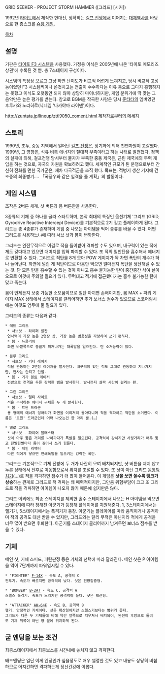 GRID SEEKER - PROJECT STORM HAMMER
([그리드] [시커])

1992년 [[타이토]]에서 제작한 현대전, 정확히는 [[걸프 전쟁]]에서 이어지는 [[대체역사]]를 바탕으로 한 종스크롤 [[슈팅 게임]].

[[목차]]

== 설명 ==
기판은 [[타이토 F3 시스템]]을 사용했다. 가정용 이식은 2005년에 나온 '타이토 메모리즈 상권'에 수록된 것 뿐. 총 7스테이지 구성이다.

시스템의 특징상 모르고 그냥 하면 난이도가 비교적 어렵게 느껴지고, 당시 비교적 고성능이었던 F3 시스템씩이나 쓴것치고는 연출이 수수하다는 이유 등으로 그다지 흥행하지는 못했고 이식도 오랫동안 되지 않아 상당히 마이너하지만, 게임 분위기에 딱 맞는 그 음악만은 높은 평가를 받는다. 참고로 BGM을 작곡한 사람은 당시 [[준타타]]의 멤버였던 후루카와 노리히로(닉네임 '나카야마 라이덴')이다.

[[http://zuntata.jp/lineup/zttl9050_coment.html 제작자로부터의 메세지]]

== 스토리 ==
1990년, 초두, 중동 지역에서 일어난 [[걸프 전쟁]]은, 장기화에 의해 천연자원이 고갈했다.
1999년, 그 영향은, 석유 비축 에너지의 절대적 부족이라고 하는 사태로 발전했다.
정책의 실패에 의해,
걸프전쟁 당시부터 물자가 부족한 중동 제국은, 근린 제국에의 무력 개입을 하는 것으로, 자국의 자원을 확보하려고 했다.
세계적인 규모가 된 분쟁으로부터 간신히 전화를 면한 국가군은, 재차 다국적군을 조직 했다.
목표는, 적병기 생산 기지에 건조중의 최종병기…. 「폭풍우와 같은 일격을 줄 계획」의 발동이다.

== 게임 시스템 ==
조작은 2버튼 체계. 샷 버튼과 봄 버튼만을 사용한다.

3종류의 기체 중 하나를 골라 스타트하며, 본작 최대의 특징인 옵션기체 '그리드'(GRID, Gyrodrive Reactive Intercept Device)를 기본적으로 2기 갖고 플레이하게 된다. 그리드는 총 4종류가 존재하며 게임 중 나오는 아이템을 먹어 종류를 바꿀 수 있다. 어떤 그리드를 사용하느냐에 따라 서브 샷과 봄이 변화한다.

그리드는 완전무적으로 이걸로 적을 들이받아 격파할 수도 있으며, 내구력이 있는 적에게도 갖다대고 있으면 대미지를 입혀 파괴할 수 있다. 또 적의 일반탄을 흡수해서 에너지로 변환할 수 있다. 그리드로 적탄을 8개 모아 POW 게이지가 꽉 차면 폭탄의 개수가 하나 늘어난다. 화면에 널린 게 적탄이므로 마음만 먹으면 얼마든지 폭탄을 생산해낼 수 있는 것. 단 모든 탄을 흡수할 수 있는 것이 아니고 흡수 불가능한 탄이 중간중간 섞여 날아오므로 이것에 주의할 필요가 있다. 무턱대고 적기에 접근했다가는 흡수 불가능한 탄에 맞고 죽는다.

봄이 언제든지 보충 가능한 소모품이므로 일단 아끼면 손해이지만, 봄 MAX + 파워 게이지 MAX 상태에서 스테이지를 클리어하면 추가 보너스 점수가 있으므로 스코어링시에는 이것도 염두에 둘 필요가 있다.

그리드의 종류는 다음과 같다.

 * 레드 그리드
  * 서브샷 - 하이퍼 발칸
  연사력이 가장 높은 2연장 샷. 가장 높은 범용성을 자랑하여 쓰기 편하다.
  * 봄 - 뉴클리어
  화면 바깥쪽으로 둥글게 퍼져나가는 대폭발을 일으킨다. 탄 소거능력이 있다.

 * 블루 그리드
  * 서브샷 - 커터 레이저
  적을 관통하는 2연장 레이저를 발사한다. 내구력이 있는 적도 그대로 관통하고 지나가지만, 연사는 안되고 단발.
  * 봄 - 기가 볼트 레이저
  전방으로 전격을 두른 강력한 빔을 발사한다. 발사까지 살짝 시간이 걸리는 편.

 * 그린 그리드
  * 서브샷 - 멀티 사이트
  적을 추적하는 에너지 구체를 두 개 발사한다.
  * 봄 - 트윈 드라군
  용 형태의 에너지 덩어리가 화면을 이리저리 돌아다니며 적을 격파하고 적탄을 소거한다. 이름은 '트윈' 드라군인데 어째 나오는건 한 마리 뿐.(…)

 * 옐로 그리드
  * 서브샷 - 파이어 블래스터
  샷이 아주 짧은 거리를 나아가다가 폭발을 일으킨다. 공격력이 강하지만 사정거리가 매우 짧고 한발한발마다 틈이 길어서 쓰기 힘들다.
  * 봄 - 체인 리액터
  다른 적에게 닿으면 연쇄폭발을 일으키는 강력한 폭탄.

그리드는 기본적으로 기체 전방에 두 개가 나란히 모여 배치되지만, 샷 버튼을 떼지 않고 누른 상태에서 전후로 이동함으로서 위치를 조절할 수 있다. 또 샷이 아닌 그리드 [[몸통박치기]](…)로 적을 격파하면 점수가 더 많이 들어온다. 이 게임은 '''샷을 쏘면 쏠수록 랭크가 상승'''하는 관계로 그리드로 적 격파는 꽤 매력적이지만, 그만큼 위험부담이 크고 또 그리드로 적을 격파하면 아이템이 나오지 않기 때문에 쉽지만은 않다.

그리드 이외에도 최종 스테이지를 제외한 홀수 스테이지에서 나오는 H 아이템을 먹으면 스테이지에 따라 정해진 아군기가 등장해 플레이어를 지원해준다. 1, 3스테이지에서는 헬기가, 5스테이지에서는 폭격기가 등장. 아군기는 플레이어를 따라 움직이거나 공격하며 적의 공격도 대신 받을 수 있지만, 그리드와는 달리 무적은 아닌지라 적에게 공격을 너무 많이 받으면 후퇴한다. 아군기를 스테이지 클리어까지 남겨두면 보너스 점수를 받을 수 있다.

== 기체 ==
메인 샷, 기체 스피드, 피탄판정 등은 기체의 선택에 따라 달라진다. 메인 샷은 P 아이템을 먹어 7단계까지 파워업시킬 수 있다.

 * "FIGHTER" [[F-14]]X - 속도 A, 공격력 C
 전투기. 속도가 빠르지만 공격력이 낮다. 샷은 전방집중형.

 * "BOMBER" [[B-2]]AT - 속도 C, 공격력 A
 스텔스 폭격기. 속도가 느리지만 공격력이 높다. 샷은 확산형.

 * "ATTACKER" [[AH-64]]F - 속도 B, 공격력 B
 헬기. 안정적인 기체이다. 샷은 확산형이지만 스텔스기보다는 범위가 좁다.
 그리드가 다른 두 기체들에 비해 약간 앞쪽으로 치우쳐서 배치되어, 완전히 후방으로 돌려도 기체 뒤쪽이 아닌 양 옆에 위치하게 된다.

== 굳 엔딩을 보는 조건 ==
최종스테이지에서 최종보스를 시간내에 놓치지 않고 격파한다.

배드엔딩은 일단 이게 엔딩인가 싶을정도로 매우 썰렁한 것도 있고 내용도 상당히 비참하므로 어지간하면 격파하는게 정신건강에 이롭다.
